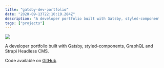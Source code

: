 ```yaml
---
title: "gatsby-dev-portfolio"
date: "2020-09-13T22:10:19.284Z"
description: "A developer portfolio built with Gatsby, styled-components, GraphQL and Strapi Headless CMS."
tags: ["projects"]
---
```


<Img
  src="/images/posts/dev-portfolio.png"
  width={2154}
  height={1232}
  caption="gatsby-dev-portfolio project"
/>

A developer portfolio built with Gatsby, styled-components, GraphQL and Strapi Headless CMS.

Code available on [GitHub](https://github.com/eneax/gatsby-dev-portfolio).
